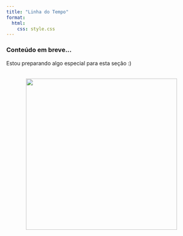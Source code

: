 ```yaml
---
title: "Linha do Tempo"
format:
  html:
    css: style.css
---
```



### Conteúdo em breve...

Estou preparando algo especial para esta seção :)

![](aguarde.png){width="400px" style="display: block; margin: 2rem auto;"}

